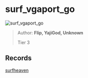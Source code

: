 
# surf_vgaport_go

![surf_vgaport_go](https://raw.githubusercontent.com/Sayt123/SurfMapPics/Maps-and-bonuses/csgo/surf_vgaport_go.jpg)

> Author: **Flip, YajiGod, Unknown**
>
> Tier 3

## Records

[surfheaven](https://surfheaven.eu/map/surf_vgaport_go)
